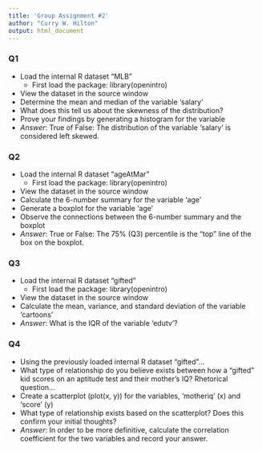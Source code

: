 ```yaml
---
title: 'Group Assignment #2'
author: "Curry W. Hilton"
output: html_document
---
```


### Q1

- Load the internal R dataset "MLB"
    - First load the package: library(openintro)
- View the dataset in the source window
- Determine the mean and median of the variable 'salary'
- What does this tell us about the skewness of the distribution?
- Prove your findings by generating a histogram for the variable
- *Answer*: True of False: The distribution of the variable 'salary' is considered left skewed.  

### Q2

- Load the internal R dataset "ageAtMar"
    - First load the package: library(openintro)
- View the dataset in the source window
- Calculate the 6-number summary for the variable 'age'
- Generate a boxplot for the variable 'age'
- Observe the connections between the 6-number summary and the boxplot
- *Answer*: True or False: The 75% (Q3) percentile is the "top" line of the box on the boxplot.

### Q3

- Load the internal R dataset "gifted"
    - First load the package: library(openintro)
- View the dataset in the source window
- Calculate the mean, variance, and standard deviation of the variable 'cartoons'
- *Answer*: What is the IQR of the variable 'edutv'?

### Q4

- Using the previously loaded internal R dataset "gifted"...
- What type of relationship do you believe exists between how a "gifted" kid scores on an aptitude test and their mother's IQ?  Rhetorical question...
- Create a scatterplot (plot(x, y)) for the variables, 'motheriq' (x) and 'score' (y)
- What type of relationship exists based on the scatterplot?  Does this confirm your initial thoughts?
- *Answer*: In order to be more definitive, calculate the correlation coefficient for the two variables and record your answer.